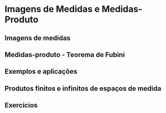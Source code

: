 # Imagens de Medidas e Medidas-Produto {#cap5e}

## Imagens de medidas {#cap5e1e}

## Medidas-produto - Teorema de Fubini {#cap5e2e}

## Exemplos e aplicações {#cap5e3e}

## Produtos finitos e infinitos de espaços de medida {#cap5e4e}

## Exercícios {- #ex5}